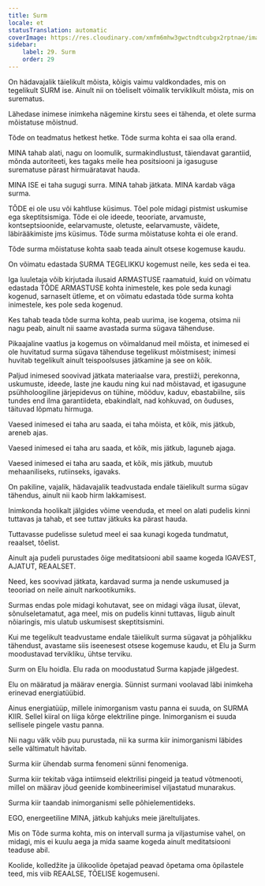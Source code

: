 ```yaml
---
title: Surm
locale: et
statusTranslation: automatic
coverImage: https://res.cloudinary.com/xmfm6mhw3gwctndtcubgx2rptnae/image/upload/v1740337243/small_cover_educacion_fundamental_a051170f1c.webp
sidebar:
    label: 29. Surm
    order: 29
---
```

On hädavajalik täielikult mõista, kõigis vaimu valdkondades, mis on tegelikult SURM ise. Ainult nii on tõeliselt võimalik terviklikult mõista, mis on surematus.

Lähedase inimese inimkeha nägemine kirstu sees ei tähenda, et olete surma mõistatuse mõistnud.

Tõde on teadmatus hetkest hetke. Tõde surma kohta ei saa olla erand.

MINA tahab alati, nagu on loomulik, surmakindlustust, täiendavat garantiid, mõnda autoriteeti, kes tagaks meile hea positsiooni ja igasuguse surematuse pärast hirmuäratavat hauda.

MINA ISE ei taha sugugi surra. MINA tahab jätkata. MINA kardab väga surma.

TÕDE ei ole usu või kahtluse küsimus. Tõel pole midagi pistmist uskumise ega skeptitsismiga. Tõde ei ole ideede, teooriate, arvamuste, kontseptsioonide, eelarvamuste, oletuste, eelarvamuste, väidete, läbirääkimiste jms küsimus. Tõde surma mõistatuse kohta ei ole erand.

Tõde surma mõistatuse kohta saab teada ainult otsese kogemuse kaudu.

On võimatu edastada SURMA TEGELIKKU kogemust neile, kes seda ei tea.

Iga luuletaja võib kirjutada ilusaid ARMASTUSE raamatuid, kuid on võimatu edastada TÕDE ARMASTUSE kohta inimestele, kes pole seda kunagi kogenud, sarnaselt ütleme, et on võimatu edastada tõde surma kohta inimestele, kes pole seda kogenud.

Kes tahab teada tõde surma kohta, peab uurima, ise kogema, otsima nii nagu peab, ainult nii saame avastada surma sügava tähenduse.

Pikaajaline vaatlus ja kogemus on võimaldanud meil mõista, et inimesed ei ole huvitatud surma sügava tähenduse tegelikust mõistmisest; inimesi huvitab tegelikult ainult teispoolsuses jätkamine ja see on kõik.

Paljud inimesed soovivad jätkata materiaalse vara, prestiiži, perekonna, uskumuste, ideede, laste jne kaudu ning kui nad mõistavad, et igasugune psühholoogiline järjepidevus on tühine, mööduv, kaduv, ebastabiilne, siis tundes end ilma garantiideta, ebakindlalt, nad kohkuvad, on õuduses, täituvad lõpmatu hirmuga.

Vaesed inimesed ei taha aru saada, ei taha mõista, et kõik, mis jätkub, areneb ajas.

Vaesed inimesed ei taha aru saada, et kõik, mis jätkub, laguneb ajaga.

Vaesed inimesed ei taha aru saada, et kõik, mis jätkub, muutub mehaaniliseks, rutiinseks, igavaks.

On pakiline, vajalik, hädavajalik teadvustada endale täielikult surma sügav tähendus, ainult nii kaob hirm lakkamisest.

Inimkonda hoolikalt jälgides võime veenduda, et meel on alati pudelis kinni tuttavas ja tahab, et see tuttav jätkuks ka pärast hauda.

Tuttavasse pudelisse suletud meel ei saa kunagi kogeda tundmatut, reaalset, tõelist.

Ainult aja pudeli purustades õige meditatsiooni abil saame kogeda IGAVEST, AJATUT, REAALSET.

Need, kes soovivad jätkata, kardavad surma ja nende uskumused ja teooriad on neile ainult narkootikumiks.

Surmas endas pole midagi kohutavat, see on midagi väga ilusat, ülevat, sõnulseletamatut, aga meel, mis on pudelis kinni tuttavas, liigub ainult nõiaringis, mis ulatub uskumisest skeptitsismini.

Kui me tegelikult teadvustame endale täielikult surma sügavat ja põhjalikku tähendust, avastame siis iseenesest otsese kogemuse kaudu, et Elu ja Surm moodustavad tervikliku, ühtse terviku.

Surm on Elu hoidla. Elu rada on moodustatud Surma kapjade jälgedest.

Elu on määratud ja määrav energia. Sünnist surmani voolavad läbi inimkeha erinevad energiatüübid.

Ainus energiatüüp, millele inimorganism vastu panna ei suuda, on SURMA KIIR. Sellel kiiral on liiga kõrge elektriline pinge. Inimorganism ei suuda sellisele pingele vastu panna.

Nii nagu välk võib puu purustada, nii ka surma kiir inimorganismi läbides selle vältimatult hävitab.

Surma kiir ühendab surma fenomeni sünni fenomeniga.

Surma kiir tekitab väga intiimseid elektrilisi pingeid ja teatud võtmenooti, millel on määrav jõud geenide kombineerimisel viljastatud munarakus.

Surma kiir taandab inimorganismi selle põhielementideks.

EGO, energeetiline MINA, jätkub kahjuks meie järeltulijates.

Mis on Tõde surma kohta, mis on intervall surma ja viljastumise vahel, on midagi, mis ei kuulu aega ja mida saame kogeda ainult meditatsiooni teaduse abil.

Koolide, kolledžite ja ülikoolide õpetajad peavad õpetama oma õpilastele teed, mis viib REAALSE, TÕELISE kogemuseni.

